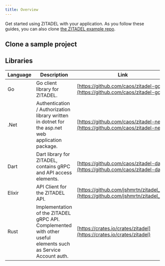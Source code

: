 ```yaml
---
title: Overview
---
```



Get started using ZITADEL with your application.
As you follow these guides, you can also clone [the ZITADEL example repo](https://github.com/caos/zitadel-examples).

<Tabs>
  <TabItem value="app" label="Web · Native applications" default>
    <CardWrapper>
      <Card link="/docs/quickstarts/login/angular" imageSource="/img/tech/angular.svg" title="Angular" description="Add the user login to your application and query some data from the userinfo endpoint" />
      <Card link="/docs/quickstarts/login/react" imageSource="/img/tech/react.png" title="React" description="Logs into your application and queries some data from the userinfo endpoint" />
      <Card link="/docs/quickstarts/login/flutter" imageSource="/img/tech/flutter.svg" title="Flutter" description="Mobile Application working for iOS and Android that authenticates your user." />
      <Card link="/docs/quickstarts/login/nextjs" imageSource="/img/tech/nextjs.svg" title="NextJS" description="A simple application to log into your user account and query some data from User endpoint." />
    </CardWrapper>
  </TabItem>
  <TabItem value="backend" label="Backend · API">
    <CardWrapper>
      <Card link="/docs/quickstarts/call-zitadel-api/go" imageSource="/img/tech/golang.svg" title="GO" description="Demonstrates how to fetch some data from the ZITADEL management API." />
      <Card link="/docs/quickstarts/call-zitadel-api/dot-net" imageSource="/img/tech/dotnet.svg" title=".NET" description="This integration guide shows you how to integrate ZITADEL into your .NET application. It demonstrates how to fetch some data from the ZITADEL management API." />
    </CardWrapper>
  </TabItem>
  <TabItem value="proxy" label="Proxy">
    <CardWrapper>
      <Card link="/docs/quickstarts/identity-proxy/oauth2-proxy" imageSource="/img/tech/oauth2-proxy.svg" title="OAuth 2.0 Proxy" description="Allows services to delegate the authentication flow to a IDP, for example ZITADEL" />
    </CardWrapper>
  </TabItem>
</Tabs>

## Clone a sample project

<CardWrapper>
  <Card githubLink="https://github.com/caos/zitadel-examples/tree/main/python3" title="Python" label="Python" />
  <Card githubLink="https://github.com/caos/zitadel-examples/tree/main/angular" title="Angular" label="Web · Mobile Web" />
  <Card githubLink="https://github.com/caos/zitadel-examples/tree/main/nextjs" title="NextJS" label="Web · Mobile Web" />
</CardWrapper>

## Libraries


| Language     | Description          | Link        |
| ------------ | ---------------------|-------------|
| Go           | Go client library for ZITADEL.     | [https://github.com/caos/zitadel-go](https://github.com/caos/zitadel-go)
| .Net         | Authentication / Authorization library written in dotnet for the asp.net web application package. | [https://github.com/caos/zitadel-net](https://github.com/caos/zitadel-net)
| Dart         | Dart library for ZITADEL, contains gRPC and API access elements.   | [https://github.com/caos/zitadel-dart](https://github.com/caos/zitadel-dart) |
| Elixir       | API Client for the ZITADEL API. | [https://github.com/jshmrtn/zitadel_api](https://github.com/jshmrtn/zitadel_api) |
| Rust       | Implementation of the ZITADEL gRPC API. Complemented with other useful elements such as Service Account auth. | [https://crates.io/crates/zitadel](https://crates.io/crates/zitadel) |

